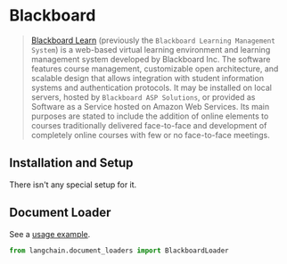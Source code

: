 # Blackboard

>[Blackboard Learn](https://en.wikipedia.org/wiki/Blackboard_Learn) (previously the `Blackboard Learning Management System`)
> is a web-based virtual learning environment and learning management system developed by Blackboard Inc. 
> The software features course management, customizable open architecture, and scalable design that allows 
> integration with student information systems and authentication protocols. It may be installed on local servers, 
> hosted by `Blackboard ASP Solutions`, or provided as Software as a Service hosted on Amazon Web Services. 
> Its main purposes are stated to include the addition of online elements to courses traditionally delivered 
> face-to-face and development of completely online courses with few or no face-to-face meetings.

## Installation and Setup

There isn't any special setup for it.

## Document Loader

See a [usage example](/docs/integrations/document_loaders/blackboard).

```python
from langchain.document_loaders import BlackboardLoader

```
